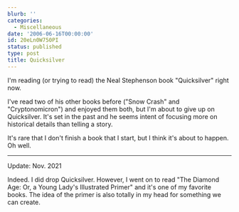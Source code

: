```yaml
---
blurb: ''
categories:
  - Miscellaneous
date: '2006-06-16T00:00:00'
id: 20eLn0W750PI
status: published
type: post
title: Quicksilver
---
```


I'm reading (or trying to read) the Neal Stephenson book "Quicksilver" right now. 

I've read two of his other books before ("Snow Crash" and "Cryptonomicron") and enjoyed them both, but I'm about to give up on Quicksilver. It's set in the past and he seems intent of focusing more on historical details than telling a story.

It's rare that I don't finish a book that I start, but I think it's about to happen. Oh well.

---

Update: Nov. 2021

Indeed. I did drop Quicksilver. However, I went on to read "The Diamond Age: Or, a Young Lady's Illustrated Primer" and it's one of my favorite books. The idea of the primer is also totally in my head for something we can create. 
